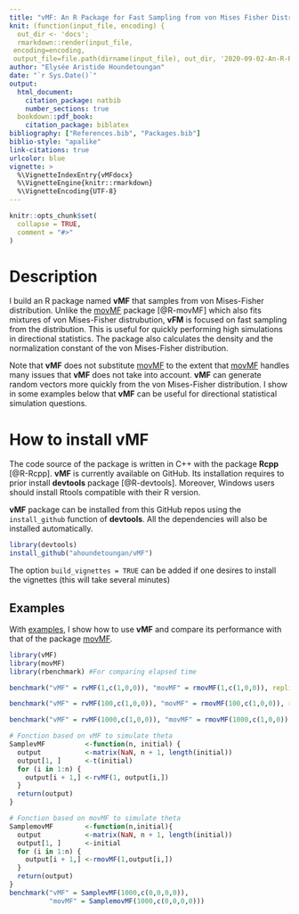```yaml
---
title: "vMF: An R Package for Fast Sampling from von Mises Fisher Distribution"
knit: (function(input_file, encoding) {
  out_dir <- 'docs';
  rmarkdown::render(input_file,
 encoding=encoding,
 output_file=file.path(dirname(input_file), out_dir, '2020-09-02-An-R-Package-for-Fast-Sampling-from-von-Mises-Fisher-Distribution.html'))})
author: "Elysée Aristide Houndetoungan"
date: "`r Sys.Date()`"
output:
  html_document:
    citation_package: natbib
    number_sections: true
  bookdown::pdf_book:
    citation_package: biblatex
bibliography: ["References.bib", "Packages.bib"]
biblio-style: "apalike"
link-citations: true
urlcolor: blue
vignette: >
  %\VignetteIndexEntry{vMFdocx}
  %\VignetteEngine{knitr::rmarkdown}
  %\VignetteEncoding{UTF-8}
---
```


```r
knitr::opts_chunk$set(
  collapse = TRUE,
  comment = "#>"
)
```

# Description

I build an R package named **vMF** that samples from von Mises-Fisher distribution. Unlike the [movMF](https://CRAN.R-project.org/package=movMF) package [@R-movMF] which also fits mixtures of von Mises-Fisher distrubution, **vFM** is focused on fast sampling from the distribution. This is useful for quickly performing high simulations in directional statistics. The package also calculates the density and the normalization constant of the von Mises-Fisher distribution.

Note that **vMF** does not substitute [movMF](https://CRAN.R-project.org/package=movMF) to the extent that [movMF](https://CRAN.R-project.org/package=movMF) handles many issues that **vMF** does not take into account. **vMF** can generate random vectors more quickly from the von Mises-Fisher distribution. I show in some examples below that **vMF** can be useful for directional statistical simulation questions.

# How to install vMF
The code source of the package is written in C++ with the package **Rcpp** [@R-Rcpp]. **vMF**  is currently available on GitHub. Its installation requires to prior install **devtools** package [@R-devtools]. Moreover, Windows users should install Rtools compatible with their R version.

**vMF** package can be installed from this GitHub repos using the `install_github` function of **devtools**. All the dependencies will also be installed automatically.

```r
library(devtools) 
install_github("ahoundetoungan/vMF")
```
The option `build_vignettes = TRUE` can be added if one desires to install the vignettes (this will take several minutes)

## Examples
With [examples](https://github.com/ahoundetoungan/vMF/blob/master/Examples.R), I show how to use **vMF** and compare its performance with that of the package [movMF](https://CRAN.R-project.org/package=movMF).

```r
library(vMF)
library(movMF)
library(rbenchmark) #For comparing elapsed time

benchmark("vMF" = rvMF(1,c(1,0,0)), "movMF" = rmovMF(1,c(1,0,0)), replications = 1000)

benchmark("vMF" = rvMF(100,c(1,0,0)), "movMF" = rmovMF(100,c(1,0,0)), replications = 1000)

benchmark("vMF" = rvMF(1000,c(1,0,0)), "movMF" = rmovMF(1000,c(1,0,0)), replications = 1000)
```

```r
# Fonction based on vMF to simulate theta
SamplevMF          <-function(n, initial) {
  output           <-matrix(NaN, n + 1, length(initial))
  output[1, ]      <-t(initial)
  for (i in 1:n) {
    output[i + 1,] <-rvMF(1, output[i,])
  }
  return(output)
}

# Fonction based on movMF to simulate theta
SamplemovMF        <-function(n,initial){
  output           <-matrix(NaN, n + 1, length(initial))
  output[1, ]      <-initial
  for (i in 1:n) {
    output[i + 1,] <-rmovMF(1,output[i,])
  }
  return(output)
}
benchmark("vMF" = SamplevMF(1000,c(0,0,0,0)),
          "movMF" = SamplemovMF(1000,c(0,0,0,0)))
```